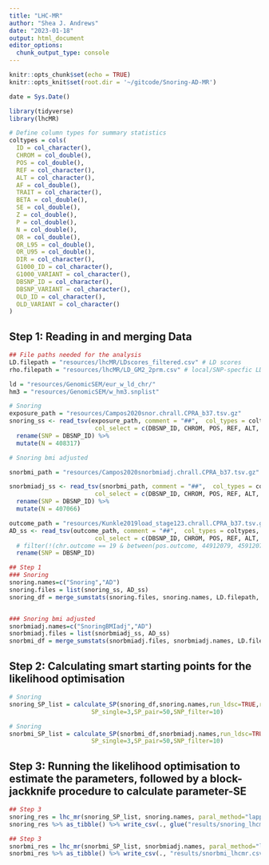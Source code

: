 ```yaml
---
title: "LHC-MR"
author: "Shea J. Andrews"
date: "2023-01-18"
output: html_document
editor_options: 
  chunk_output_type: console
---
```


```r
knitr::opts_chunk$set(echo = TRUE)
knitr::opts_knit$set(root.dir = '~/gitcode/Snoring-AD-MR')
```

```r
date = Sys.Date()

library(tidyverse)
library(lhcMR)

# Define column types for summary statistics
coltypes = cols(
  ID = col_character(),
  CHROM = col_double(),
  POS = col_double(),
  REF = col_character(),
  ALT = col_character(),
  AF = col_double(),
  TRAIT = col_character(),
  BETA = col_double(),
  SE = col_double(),
  Z = col_double(),
  P = col_double(),
  N = col_double(),
  OR = col_double(),
  OR_L95 = col_double(),
  OR_U95 = col_double(),
  DIR = col_character(),
  G1000_ID = col_character(),
  G1000_VARIANT = col_character(),
  DBSNP_ID = col_character(),
  DBSNP_VARIANT = col_character(),
  OLD_ID = col_character(),
  OLD_VARIANT = col_character()
)

```

## Step 1: Reading in and merging Data
```r
## File paths needed for the analysis
LD.filepath = "resources/lhcMR/LDscores_filtered.csv" # LD scores
rho.filepath = "resources/lhcMR/LD_GM2_2prm.csv" # local/SNP-specfic LD scores

ld = "resources/GenomicSEM/eur_w_ld_chr/"
hm3 = "resources/GenomicSEM/w_hm3.snplist"

```

```r
# Snoring
exposure_path = "resources/Campos2020snor.chrall.CPRA_b37.tsv.gz"
snoring_ss <- read_tsv(exposure_path, comment = "##",  col_types = coltypes, 
                        col_select = c(DBSNP_ID, CHROM, POS, REF, ALT, AF, BETA, SE, Z, P, N))  %>%
  rename(SNP = DBSNP_ID) %>%
  mutate(N = 408317)

# Snoring bmi adjusted 

snorbmi_path = "resources/Campos2020snorbmiadj.chrall.CPRA_b37.tsv.gz"

snorbmiadj_ss <- read_tsv(snorbmi_path, comment = "##",  col_types = coltypes, 
                        col_select = c(DBSNP_ID, CHROM, POS, REF, ALT, AF, BETA, SE, Z, P, N))  %>%
  rename(SNP = DBSNP_ID) %>%
  mutate(N = 407066)


```


```r
outcome_path = "resources/Kunkle2019load_stage123.chrall.CPRA_b37.tsv.gz"
AD_ss <- read_tsv(outcome_path, comment = "##",  col_types = coltypes, 
                        col_select = c(DBSNP_ID, CHROM, POS, REF, ALT, AF, BETA, SE, Z, P, N))  %>%
  # filter(!(chr.outcome == 19 & between(pos.outcome, 44912079, 45912079)))
  rename(SNP = DBSNP_ID) 

```

```r
## Step 1
### Snoring 
snoring.names=c("Snoring","AD")
snoring.files = list(snoring_ss, AD_ss)
snoring_df = merge_sumstats(snoring.files, snoring.names, LD.filepath, rho.filepath)


### Snoring bmi adjusted
snorbmiadj.names=c("SnoringBMIadj","AD")
snorbmiadj.files = list(snorbmiadj_ss, AD_ss)
snorbmi_df = merge_sumstats(snorbmiadj.files, snorbmiadj.names, LD.filepath, rho.filepath)

```


## Step 2: Calculating smart starting points for the likelihood optimisation

```r
# Snoring
snoring_SP_list = calculate_SP(snoring_df,snoring.names,run_ldsc=TRUE,run_MR=TRUE,hm3=hm3,ld=ld,nStep = 2,
                       SP_single=3,SP_pair=50,SNP_filter=10)

# Snoring
snorbmi_SP_list = calculate_SP(snorbmi_df,snorbmiadj.names,run_ldsc=TRUE,run_MR=TRUE,hm3=hm3,ld=ld,nStep = 2,
                       SP_single=3,SP_pair=50,SNP_filter=10)

```


## Step 3: Running the likelihood optimisation to estimate the parameters, followed by a block-jackknife procedure to calculate parameter-SE

```r

## Step 3
snoring_res = lhc_mr(snoring_SP_list, snoring.names, paral_method="lapply", nCores = 2, nBlock=200)
snoring_res %>% as_tibble() %>% write_csv(., glue("results/snoring_lhcmr-{date}.csv"))

## Step 3
snorbmi_res = lhc_mr(snorbmi_SP_list, snorbmiadj.names, paral_method="lapply", nCores = 2, nBlock=200)
snorbmi_res %>% as_tibble() %>% write_csv(., "results/snorbmi_lhcmr.csv")

```





































